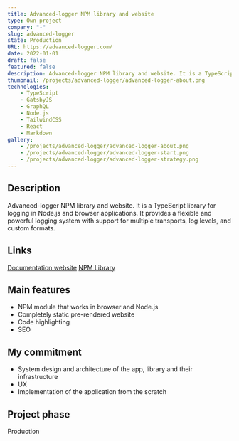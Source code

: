 ```yaml
---
title: Advanced-logger NPM library and website
type: Own project
company: "-"
slug: advanced-logger
state: Production
URL: https://advanced-logger.com/
date: 2022-01-01
draft: false
featured: false
description: Advanced-logger NPM library and website. It is a TypeScript library for logging in Node.js and browser applications. It provides a flexible and powerful logging system with support for multiple transports, log levels, and custom formats.
thumbnail: /projects/advanced-logger/advanced-logger-about.png
technologies:
    - TypeScript
    - GatsbyJS
    - GraphQL
    - Node.js
    - TailwindCSS
    - React
    - Markdown
gallery:
    - /projects/advanced-logger/advanced-logger-about.png
    - /projects/advanced-logger/advanced-logger-start.png
    - /projects/advanced-logger/advanced-logger-strategy.png
---
```


## Description

Advanced-logger NPM library and website. It is a TypeScript library for logging in Node.js and browser applications. It provides a flexible and powerful logging system with support for multiple transports, log levels, and custom formats.

## Links

[Documentation website](https://advancedlogger.com/)
[NPM Library](https://www.npmjs.com/package/advanced-logger)

## Main features

- NPM module that works in browser and Node.js
- Completely static pre-rendered website
- Code highlighting
- SEO

## My commitment

- System design and architecture of the app, library and their infrastructure
- UX
- Implementation of the application from the scratch

## Project phase

Production
